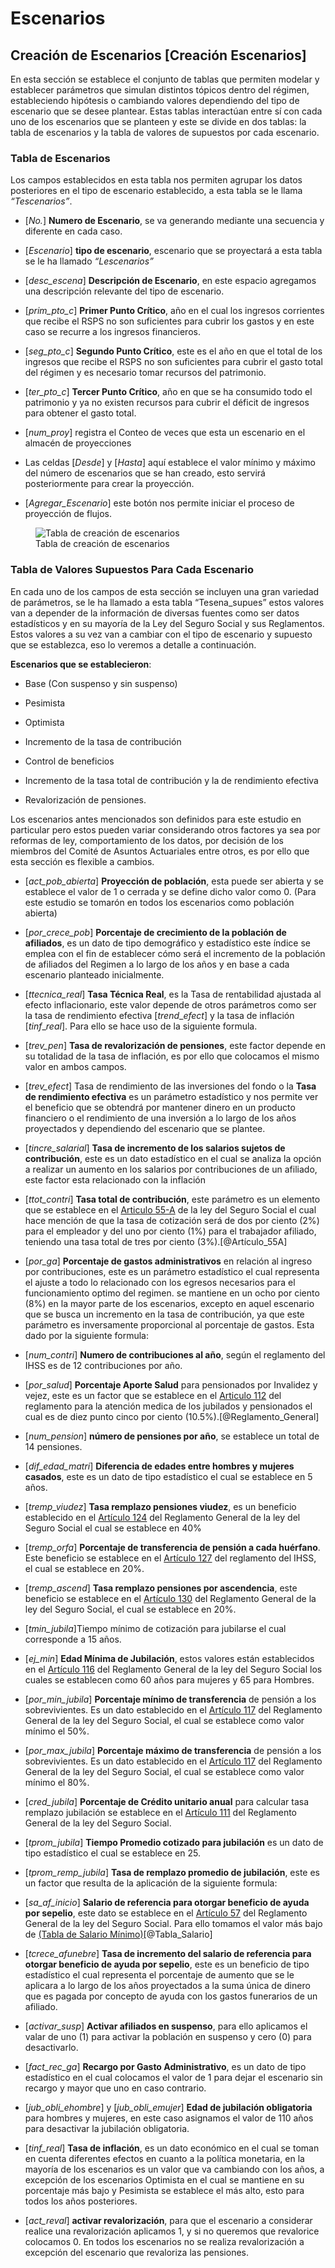 # Escenarios

## Creación de Escenarios \[Creación Escenarios\]

En esta sección se establece el conjunto de tablas que permiten modelar y establecer parámetros que simulan distintos tópicos dentro del régimen, estableciendo hipótesis o cambiando valores dependiendo del tipo de escenario que se desee plantear. Estas tablas interactúan entre sí con cada uno de los escenarios que se planteen y este se divide en dos tablas: la tabla de escenarios y la tabla de valores de supuestos por cada escenario.

### Tabla de Escenarios

Los campos establecidos en esta tabla nos permiten agrupar los datos posteriores en el tipo de escenario establecido, a esta tabla se le llama *"Tescenarios"*.

-   \[*No.*\] **Numero de Escenario**, se va generando mediante una secuencia y diferente en cada caso.

-   \[*Escenario*\] **tipo de escenario**, escenario que se proyectará a esta tabla se le ha llamado *"Lescenarios"*

-   \[*desc_escena*\] **Descripción de Escenario**, en este espacio agregamos una descripción relevante del tipo de escenario.

-   \[*prim_pto_c*\] **Primer Punto Crítico**, año en el cual los ingresos corrientes que recibe el RSPS no son suficientes para cubrir los gastos y en este caso se recurre a los ingresos financieros.

-   \[*seg_pto_c*\] **Segundo Punto Crítico**, este es el año en que el total de los ingresos que recibe el RSPS no son suficientes para cubrir el gasto total del régimen y es necesario tomar recursos del patrimonio.

-   \[*ter_pto_c*\] **Tercer Punto Crítico**, año en que se ha consumido todo el patrimonio y ya no existen recursos para cubrir el déficit de ingresos para obtener el gasto total.

-   \[*num_proy*\] registra el Conteo de veces que esta un escenario en el almacén de proyecciones

-   Las celdas \[*Desde*\] y \[*Hasta*\] aquí establece el valor mínimo y máximo del número de escenarios que se han creado, esto servirá posteriormente para crear la proyección.

-   \[*Agregar_Escenario*\] este botón nos permite iniciar el proceso de proyección de flujos.

![Tabla de creación de escenarios](images/Img13.png){fig-align="center"}

### Tabla de Valores Supuestos Para Cada Escenario

En cada uno de los campos de esta sección se incluyen una gran variedad de parámetros, se le ha llamado a esta tabla "Tesena_supues" estos valores van a depender de la información de diversas fuentes como ser datos estadísticos y en su mayoría de la Ley del Seguro Social y sus Reglamentos. Estos valores a su vez van a cambiar con el tipo de escenario y supuesto que se establezca, eso lo veremos a detalle a continuación.

**Escenarios que se establecieron**:

-   Base (Con suspenso y sin suspenso)

-   Pesimista

-   Optimista

-   Incremento de la tasa de contribución

-   Control de beneficios

-   Incremento de la tasa total de contribución y la de rendimiento efectiva

-   Revalorización de pensiones.

Los escenarios antes mencionados son definidos para este estudio en particular pero estos pueden variar considerando otros factores ya sea por reformas de ley, comportamiento de los datos, por decisión de los miembros del Comité de Asuntos Actuariales entre otros, es por ello que esta sección es flexible a cambios.

-   \[*act_pob_abierta*\] **Proyección de población**, esta puede ser abierta y se establece el valor de 1 o cerrada y se define dicho valor como 0. (Para este estudio se tomarón en todos los escenarios como población abierta)

-   \[*por_crece_pob*\] **Porcentaje de crecimiento de la población de afiliados**, es un dato de tipo demográfico y estadístico este índice se emplea con el fin de establecer cómo será el incremento de la población de afiliados del Regimen a lo largo de los años y en base a cada escenario planteado inicialmente.

-   \[*ttecnica_real*\] **Tasa Técnica Real**, es la Tasa de rentabilidad ajustada al efecto inflacionario, este valor depende de otros parámetros como ser la tasa de rendimiento efectiva \[$trend\_{efect}$\] y la tasa de inflación \[$tinf\_{real}$\]. Para ello se hace uso de la siguiente formula.

```{=tex}
\begin{equation} 
ttecnica\_{real}=\frac{1+\ trend\_{efect}}{1+ tinf\_{real}}-1
 \label{eq:ttreal}
\end{equation}
```
-   \[*trev_pen*\] **Tasa de revalorización de pensiones**, este factor depende en su totalidad de la tasa de inflación, es por ello que colocamos el mismo valor en ambos campos.

-   \[*trev_efect*\] Tasa de rendimiento de las inversiones del fondo o la **Tasa de rendimiento efectiva** es un parámetro estadístico y nos permite ver el beneficio que se obtendrá por mantener dinero en un producto financiero o el rendimiento de una inversión a lo largo de los años proyectados y dependiendo del escenario que se plantee.

-   \[*tincre_salarial*\] **Tasa de incremento de los salarios sujetos de contribución**, este es un dato estadístico en el cual se analiza la opción a realizar un aumento en los salarios por contribuciones de un afiliado, este factor esta relacionado con la inflación

-   \[*ttot_contri*\] **Tasa total de contribución**, este parámetro es un elemento que se establece en el [Articulo 55-A](https://honduras.eregulations.org/media/ley_del_seguro_social.pdf) de la ley del Seguro Social el cual hace mención de que la tasa de cotización será de dos por ciento ($2\%$) para el empleador y del uno por ciento ($1\%$) para el trabajador afiliado, teniendo una tasa total de tres por ciento ($3\%$).[@Artículo_55A]

-   \[*por_ga*\] **Porcentaje de gastos administrativos** en relación al ingreso por contribuciones, este es un parámetro estadístico el cual representa el ajuste a todo lo relacionado con los egresos necesarios para el funcionamiento optimo del regimen. se mantiene en un ocho por ciento ($8\%$) en la mayor parte de los escenarios, excepto en aquel escenario que se busca un incremento en la tasa de contribución, ya que este parámetro es inversamente proporcional al porcentaje de gastos. Esta dado por la siguiente formula:

```{=tex}
\begin{equation} 
por\_{ga}=\frac{0.03\times 0.08}{ttot\_{contri}}
 \label{eq:porga}
\end{equation}
```
-   \[*num_contri*\] **Numero de contribuciones al año**, según el reglamento del IHSS es de 12 contribuciones por año.

-   \[*por_salud*\] **Porcentaje Aporte Salud** para pensionados por Invalidez y vejez, este es un factor que se establece en el [Articulo 112](https://www.ilo.org/dyn/travail/docs/930/Reglamento%20General%20de%20la%20%20Ley%20del%20IHSS.pdf) del reglamento para la atención medica de los jubilados y pensionados el cual es de diez punto cinco por ciento ($10.5\%$).[@Reglamento_General]

-   \[*num_pension*\] **número de pensiones por año**, se establece un total de 14 pensiones.

-   \[*dif_edad_matri*\] **Diferencia de edades entre hombres y mujeres casados**, este es un dato de tipo estadístico el cual se establece en 5 años.

-   \[*tremp_viudez*\] **Tasa remplazo pensiones viudez**, es un beneficio establecido en el [Artículo 124](https://www.ilo.org/dyn/travail/docs/930/Reglamento%20General%20de%20la%20%20Ley%20del%20IHSS.pdf) del Reglamento General de la ley del Seguro Social el cual se establece en $40\%$

-   \[*tremp_orfa*\] **Porcentaje de transferencia de pensión a cada huérfano**. Este beneficio se establece en el [Artículo 127](https://www.ilo.org/dyn/travail/docs/930/Reglamento%20General%20de%20la%20%20Ley%20del%20IHSS.pdf) del reglamento del IHSS, el cual se establece en $20\%$.

-   \[*tremp_ascend*\] **Tasa remplazo pensiones por ascendencia**, este beneficio se establece en el [Artículo 130](https://www.ilo.org/dyn/travail/docs/930/Reglamento%20General%20de%20la%20%20Ley%20del%20IHSS.pdf) del Reglamento General de la ley del Seguro Social, el cual se establece en $20\%$.

-   \[*tmin_jubila*\]Tiempo mínimo de cotización para jubilarse el cual corresponde a 15 años.

-   \[*ej_min*\] **Edad Mínima de Jubilación**, estos valores están establecidos en el [Artículo 116](https://www.ilo.org/dyn/travail/docs/930/Reglamento%20General%20de%20la%20%20Ley%20del%20IHSS.pdf) del Reglamento General de la ley del Seguro Social los cuales se establecen como 60 años para mujeres y 65 para Hombres.

-   \[*por_min_jubila*\] **Porcentaje mínimo de transferencia** de pensión a los sobrevivientes. Es un dato establecido en el [Artículo 117](https://www.ilo.org/dyn/travail/docs/930/Reglamento%20General%20de%20la%20%20Ley%20del%20IHSS.pdf) del Reglamento General de la ley del Seguro Social, el cual se establece como valor mínimo el $50\%$.

-   \[*por_max_jubila*\] **Porcentaje máximo de transferencia** de pensión a los sobrevivientes. Es un dato establecido en el [Artículo 117](https://www.ilo.org/dyn/travail/docs/930/Reglamento%20General%20de%20la%20%20Ley%20del%20IHSS.pdf) del Reglamento General de la ley del Seguro Social, el cual se establece como valor mínimo el $80\%$.

-   \[*cred_jubila*\] **Porcentaje de Crédito unitario anual** para calcular tasa remplazo jubilación se establece en el [Artículo 111](https://www.ilo.org/dyn/travail/docs/930/Reglamento%20General%20de%20la%20%20Ley%20del%20IHSS.pdf) del Reglamento General de la ley del Seguro Social.

-   \[*tprom_jubila*\] **Tiempo Promedio cotizado para jubilación** es un dato de tipo estadístico el cual se establece en 25.

-   \[*tprom_remp_jubila*\] **Tasa de remplazo promedio de jubilación**, este es un factor que resulta de la aplicación de la siguiente formula:

```{=tex}
\begin{equation} 
tprom\_remp\_jubila = \left ( tprom\_jubila - tmin\_jubila \right ) \times cred\_jubila + por\_min\_jubila
 \label{eq:tpromjubila}
\end{equation}
```
-   \[*sa_af_inicio*\] **Salario de referencia para otorgar beneficio de ayuda por sepelio**, este dato se establece en el [Artículo 57](https://www.ilo.org/dyn/travail/docs/930/Reglamento%20General%20de%20la%20%20Ley%20del%20IHSS.pdf) del Reglamento General de la ley del Seguro Social. Para ello tomamos el valor más bajo de [(Tabla de Salario Mínimo)](https://www.ccichonduras.org/spanish/comunicados/2021/Junio/TABLA%20AJUSTE%20SALARIO%20MINIMO.pdf)[@Tabla_Salario]

-   \[*tcrece_afunebre*\] **Tasa de incremento del salario de referencia para otorgar beneficio de ayuda por sepelio**, este es un beneficio de tipo estadístico el cual representa el porcentaje de aumento que se le aplicara a lo largo de los años proyectados a la suma única de dinero que es pagada por concepto de ayuda con los gastos funerarios de un afiliado.

-   \[*activar_susp*\] **Activar afiliados en suspenso**, para ello aplicamos el valar de uno (1) para activar la población en suspenso y cero (0) para desactivarlo.

-   \[*fact_rec_ga*\] **Recargo por Gasto Administrativo**, es un dato de tipo estadístico en el cual colocamos el valor de 1 para dejar el escenario sin recargo y mayor que uno en caso contrario.

-   \[*jub_obli_ehombre*\] y \[*jub_obli_emujer*\] **Edad de jubilación obligatoria** para hombres y mujeres, en este caso asignamos el valor de 110 años para desactivar la jubilación obligatoria.

-   \[*tinf_real*\] **Tasa de inflación**, es un dato económico en el cual se toman en cuenta diferentes efectos en cuanto a la política monetaria, en la mayoría de los escenarios es un valor que va cambiando con los años, a excepción de los escenarios Optimista en el cual se mantiene en su porcentaje más bajo y Pesimista se establece el más alto, esto para todos los años posteriores.

-   \[*act_reval*\] **activar revalorización**, para que el escenario a considerar realice una revalorización aplicamos 1, y si no queremos que revalorice colocamos 0. En todos los escenarios no se realiza revalorización a excepción del escenario que revaloriza las pensiones.
